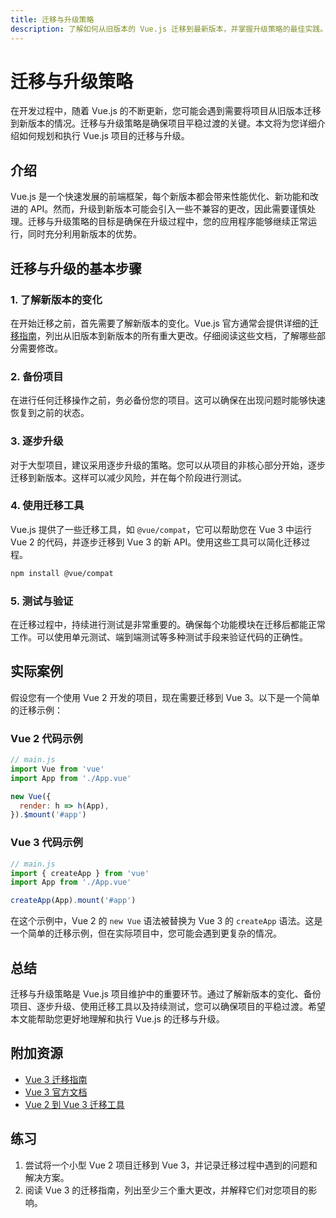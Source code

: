 ```yaml
---
title: 迁移与升级策略
description: 了解如何从旧版本的 Vue.js 迁移到最新版本，并掌握升级策略的最佳实践。
---
```


# 迁移与升级策略

在开发过程中，随着 Vue.js 的不断更新，您可能会遇到需要将项目从旧版本迁移到新版本的情况。迁移与升级策略是确保项目平稳过渡的关键。本文将为您详细介绍如何规划和执行 Vue.js 项目的迁移与升级。

## 介绍

Vue.js 是一个快速发展的前端框架，每个新版本都会带来性能优化、新功能和改进的 API。然而，升级到新版本可能会引入一些不兼容的更改，因此需要谨慎处理。迁移与升级策略的目标是确保在升级过程中，您的应用程序能够继续正常运行，同时充分利用新版本的优势。

## 迁移与升级的基本步骤

### 1. 了解新版本的变化

在开始迁移之前，首先需要了解新版本的变化。Vue.js 官方通常会提供详细的[迁移指南](https://v3.vuejs.org/guide/migration/introduction.html)，列出从旧版本到新版本的所有重大更改。仔细阅读这些文档，了解哪些部分需要修改。

### 2. 备份项目

在进行任何迁移操作之前，务必备份您的项目。这可以确保在出现问题时能够快速恢复到之前的状态。

### 3. 逐步升级

对于大型项目，建议采用逐步升级的策略。您可以从项目的非核心部分开始，逐步迁移到新版本。这样可以减少风险，并在每个阶段进行测试。

### 4. 使用迁移工具

Vue.js 提供了一些迁移工具，如 `@vue/compat`，它可以帮助您在 Vue 3 中运行 Vue 2 的代码，并逐步迁移到 Vue 3 的新 API。使用这些工具可以简化迁移过程。

```bash
npm install @vue/compat
```

### 5. 测试与验证

在迁移过程中，持续进行测试是非常重要的。确保每个功能模块在迁移后都能正常工作。可以使用单元测试、端到端测试等多种测试手段来验证代码的正确性。

## 实际案例

假设您有一个使用 Vue 2 开发的项目，现在需要迁移到 Vue 3。以下是一个简单的迁移示例：

### Vue 2 代码示例

```javascript
// main.js
import Vue from 'vue'
import App from './App.vue'

new Vue({
  render: h => h(App),
}).$mount('#app')
```

### Vue 3 代码示例

```javascript
// main.js
import { createApp } from 'vue'
import App from './App.vue'

createApp(App).mount('#app')
```

在这个示例中，Vue 2 的 `new Vue` 语法被替换为 Vue 3 的 `createApp` 语法。这是一个简单的迁移示例，但在实际项目中，您可能会遇到更复杂的情况。

## 总结

迁移与升级策略是 Vue.js 项目维护中的重要环节。通过了解新版本的变化、备份项目、逐步升级、使用迁移工具以及持续测试，您可以确保项目的平稳过渡。希望本文能帮助您更好地理解和执行 Vue.js 的迁移与升级。

## 附加资源

- [Vue 3 迁移指南](https://v3.vuejs.org/guide/migration/introduction.html)
- [Vue 3 官方文档](https://v3.vuejs.org/guide/introduction.html)
- [Vue 2 到 Vue 3 迁移工具](https://github.com/vuejs/vue-next/tree/master/packages/vue-compat)

## 练习

1. 尝试将一个小型 Vue 2 项目迁移到 Vue 3，并记录迁移过程中遇到的问题和解决方案。
2. 阅读 Vue 3 的迁移指南，列出至少三个重大更改，并解释它们对您项目的影响。
